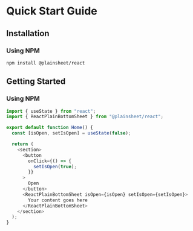 # Quick Start Guide

## Installation

### Using NPM

```shell copy
npm install @plainsheet/react
```

## Getting Started

### Using NPM

```ts copy
import { useState } from "react";
import { ReactPlainBottomSheet } from "@plainsheet/react";

export default function Home() {
  const [isOpen, setIsOpen] = useState(false);

  return (
    <section>
      <button
        onClick={() => {
          setIsOpen(true);
        }}
      >
        Open
      </button>
      <ReactPlainBottomSheet isOpen={isOpen} setIsOpen={setIsOpen}>
        Your content goes here
      </ReactPlainBottomSheet>
    </section>
  );
}
```
